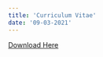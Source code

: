 ```yaml
---
title: 'Curriculum Vitae'
date: '09-03-2021'
---
```



<a id="raw-url" href="https://jcervantez.github.io/Jose%20Cervantez%20CV.pdf">Download Here</a>

